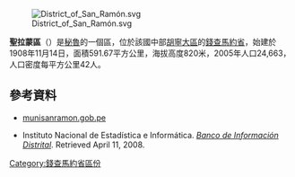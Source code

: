 [[Image:District_of_San_Ramón.svg|right]]

'''聖拉蒙區'''（{{lang-es|Distrito de San Ramón}}）是[[秘魯|秘魯]]的一個區，位於該國中部[[胡寧大區|胡寧大區]]的[[錢查馬約省|錢查馬約省]]，始建於1908年11月14日，面積591.67平方公里，海拔高度820米，2005年人口24,663，人口密度每平方公里42人。

==參考資料==
*[http://www.munisanramon.gob.pe munisanramon.gob.pe]
*{{es icon}} Instituto Nacional de Estadística e Informática. ''[https://web.archive.org/web/20080423164200/http://desa.inei.gob.pe/mapas/bid/ Banco de Información Distrital]''. Retrieved April 11, 2008.

{{胡寧大區區份}}

{{DEFAULTSORT:San Ramón District}}
[[Category:錢查馬約省區份|Category:錢查馬約省區份]]


{{Junín-geo-stub}}